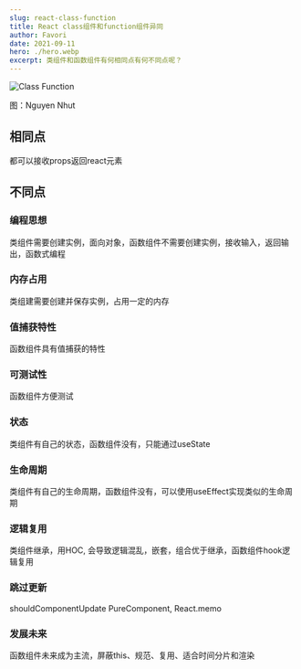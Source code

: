 ```yaml
---
slug: react-class-function
title: React class组件和function组件异同
author: Favori
date: 2021-09-11
hero: ./hero.webp
excerpt: 类组件和函数组件有何相同点有何不同点呢？
---
```


![Class Function](./hero.webp)


<div className={'img-desc'}>图：Nguyen Nhut</div>


## 相同点

都可以接收props返回react元素

## 不同点

### 编程思想

类组件需要创建实例，面向对象，函数组件不需要创建实例，接收输入，返回输出，函数式编程

### 内存占用
类组建需要创建并保存实例，占用一定的内存

### 值捕获特性
函数组件具有值捕获的特性 

### 可测试性
函数组件方便测试

### 状态
类组件有自己的状态，函数组件没有，只能通过useState

### 生命周期
类组件有自己的生命周期，函数组件没有，可以使用useEffect实现类似的生命周期

### 逻辑复用
类组件继承，用HOC, 会导致逻辑混乱，嵌套，组合优于继承，函数组件hook逻辑复用

### 跳过更新
shouldComponentUpdate PureComponent, React.memo

### 发展未来
函数组件未来成为主流，屏蔽this、规范、复用、适合时间分片和渲染
